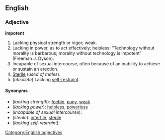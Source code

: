 ==English==

===Adjective===
'''impotent'''

#Lacking physical strength or vigor; weak.
#Lacking in power, as to act effectively; helpless: “Technology without morality is barbarous; morality without technology is impotent” (Freeman J. Dyson).
#Incapable of sexual intercourse, often because of an inability to achieve or sustain an erection.
#[[Sterile]] (''used of males'').
#(''obsolete'') Lacking [[self-restraint]].

====Synonyms====
*(''lacking strength''): [[feeble]], [[puny]], [[weak]]
*(''lacking power''): [[helpless]], [[powerless]]
*(''incapable of sexual intercourse''):
*(''sterile''): [[infertile]], [[sterile]]
*(''lacking self-restraint''):

[[Category:English adjectives]]